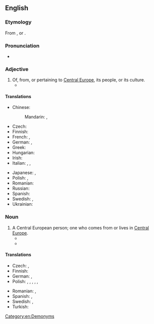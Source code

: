 {{also|central-european}}

==English==

===Etymology===
From {{af|en|Central Europe|-ean}}, or {{af|en|central|European}}.

===Pronunciation===
* {{rhymes|en|iːən}}

===Adjective===
{{en-adj|head=[[central|Central]] [[European]]|-}}

# Of, from, or pertaining to [[Central Europe]], its people, or its culture.
#* {{quote-text|en|year=1996|author=Lonnie R. Johnson|title=Central Europe: Enemies, Neighbors, Friends|page=5|passage=Who knows much about the venerable traditions of '''Central European''' kingdoms like Poland-Lithuania, Bohemia, and Hungary and their valiant struggles for freedom?}}

====Translations====
{{trans-top|of or from Central Europe}}
* Chinese:
*: Mandarin: {{t|cmn|[[中歐]][[的]]}}, {{t|cmn|[[中欧]][[的]]|tr=Zhōng-Ōu de}}
* Czech: {{t+|cs|středoevropský}}
* Finnish: {{t+|fi|keskieurooppalainen}}
* French: {{t+|fr|centreuropéen}}, {{t+|fr|médioeuropéen}}
* German: {{t|de|zentraleuropäisch}}, {{t+|de|mitteleuropäisch}}
* Greek: {{t|el|κεντροευρωπαϊκός}}
* Hungarian: {{t+|hu|közép-európai}}
* Irish: {{t|ga|[[lár|Lár]] [[na]] [[hEorpa]]}}
* Italian: {{t|it|centroeuropeo}}, {{t|it|medieuropeo}}, {{t+|it|mitteleuropeo}}
{{trans-mid}}
* Japanese: {{t|ja|[[中欧]][[の]]|tr=Chūō no}}, {{t|ja|[[中央ヨーロッパ]][[の]]|tr=Chūō-Yōroppa no}}
* Polish: {{t+|pl|środkowoeuropejski}}, {{t|pl|centralnoeuropejski}}
* Romanian: {{t|ro|central-european}}
* Russian: {{t+|ru|центра̀льноевропе́йский}}
* Spanish: {{t|es|centroeuropeo}}
* Swedish: {{t+|sv|centraleuropeisk}}, {{t|sv|mellaneuropeisk}}
* Ukrainian: {{t+|uk|центра̀льноєвропе́йський}}
{{trans-bottom}}

===Noun===
{{en-noun|head=[[central|Central]] [[European]]}}

# A Central European person; one who comes from or lives in [[Central Europe]].
#* {{quote-text|en|year=1996|author=Lonnie R. Johnson|title=Central Europe: Enemies, Neighbors, Friends|page=5|passage='''Central Europeans''' also have in their heads a number of different historical maps and milestones that are not particularly well known outside the region or necessarily respected by their neighbors, and they still regularly use them as points of orientation.}}
#* {{quote-text|en|year=2003|author=Ivan T. Berend|title=History Derailed: Central and Eastern Europe in the Long Nineteenth Century|page=xiii|passage=Polish, Hungarian, Slovak, and Slovene national elites have tried desperately to prove that their countries do not belong to the "East"; that they are, indeed, '''Central Europeans'''.}}

====Translations====
{{trans-top|Central European person}}
* Czech: {{t|cs|Středoevropan|m}}, {{t|cs|Středoevropanka|f}}
* Finnish: {{t+|fi|keskieurooppalainen}}
* German: {{t+|de|Mitteleuropäer|m}}, {{t+|de|Mitteleuropäerin|f}}
* Polish: {{t|pl|Środkowy Europejczyk|m}}, {{t|pl|Środkowa Europejka|f}}, {{t|pl|Środkowoeuropejczyk|m}}, {{t|pl|Środkowoeuropejka|f}}, {{t|pl|centralny Europejczyk|m}}, {{t|pl|Centralna Europejka|f}}
{{trans-mid}}
* Romanian: {{t|ro|central-european|m}}, {{t|ro|central-europeană|f}}
* Spanish: {{t|es|centroeuropeo|m}}, {{t|es|centroeuropea|f}}
* Swedish: {{t+|sv|centraleuropé|c}}, {{t|sv|mellaneuropé|c}}
* Turkish: {{t|tr|Orta Avrupalı}}
{{trans-bottom}}

[[Category:en:Demonyms]]